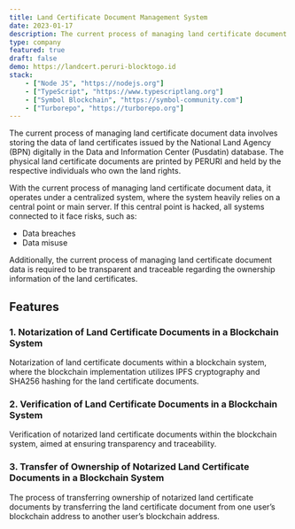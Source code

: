 ```yaml
---
title: Land Certificate Document Management System
date: 2023-01-17
description: The current process of managing land certificate document data involves storing the data of land certificates issued by the National Land Agency (BPN) digitally in the Data and Information Center (Pusdatin) database. The physical land certificate documents are printed by PERURI and held by the respective individuals who own the land rights.
type: company
featured: true
draft: false
demo: https://landcert.peruri-blocktogo.id
stack:
    - ["Node JS", "https://nodejs.org"]
    - ["TypeScript", "https://www.typescriptlang.org"]
    - ["Symbol Blockchain", "https://symbol-community.com"]
    - ["Turborepo", "https://turborepo.org"]
---
```


The current process of managing land certificate document data involves storing the data of land certificates issued by the National Land Agency (BPN) digitally in the Data and Information Center (Pusdatin) database. The physical land certificate documents are printed by PERURI and held by the respective individuals who own the land rights.

With the current process of managing land certificate document data, it operates under a centralized system, where the system heavily relies on a central point or main server. If this central point is hacked, all systems connected to it face risks, such as:

- Data breaches
- Data misuse

Additionally, the current process of managing land certificate document data is required to be transparent and traceable regarding the ownership information of the land certificates.

## Features

### 1. Notarization of Land Certificate Documents in a Blockchain System
Notarization of land certificate documents within a blockchain system, where the blockchain implementation utilizes IPFS cryptography and SHA256 hashing for the land certificate documents.

### 2. Verification of Land Certificate Documents in a Blockchain System
Verification of notarized land certificate documents within the blockchain system, aimed at ensuring transparency and traceability.

### 3. Transfer of Ownership of Notarized Land Certificate Documents in a Blockchain System
The process of transferring ownership of notarized land certificate documents by transferring the land certificate document from one user’s blockchain address to another user’s blockchain address.